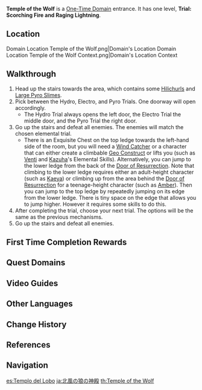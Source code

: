 {{Domain Infobox
|image        = Domain Temple of the Wolf.png
|type         = One-Time
|description  = This ruin used to be a temple devoted to the [[Wolf of the North]]. Now, the priests are gone, and the temple has been seized by monsters. However, they say that the spirit of the Wolf still watches over the endless fields of [[Mondstadt]] from someplace else.
|region       = Mondstadt
|area         = Starfell Valley
|subarea      = Thousand Winds Temple
|requiredAR   = 15
|recLevel     = 25
|recElements  = Pyro, Electro
}}
{{Description|In these ruins you discover a now destroyed training ground belonging to an ancient civilization. To pass this trial, you need to take hold of vicious fire and crackling lightning to take down your enemy.}}
'''Temple of the Wolf''' is a [[One-Time Domain]] entrance. It has one level, '''Trial: Scorching Fire and Raging Lightning'''.

==Location==
<gallery>
Domain Location Temple of the Wolf.png|Domain's Location
Domain Location Temple of the Wolf Context.png|Domain's Location Context
</gallery>

==Walkthrough==
# Head up the stairs towards the area, which contains some [[Hilichurl]]s and [[Large Pyro Slime]]s.
# Pick between the Hydro, Electro, and Pyro Trials. One doorway will open accordingly.
#*The Hydro Trial always opens the left door, the Electro Trial the middle door, and the Pyro Trial the right door.
# Go up the stairs and defeat all enemies. The enemies will match the chosen elemental trial.
#*There is an Exquisite Chest on the top ledge towards the left-hand side of the room, but you will need a [[Wind Catcher]] or a character that can either create a climbable [[Geo Construct]] or lifts you (such as [[Venti]] and [[Kazuha]]'s Elemental Skills). Alternatively, you can jump to the lower ledge from the back of the [[Door of Resurrection]]. Note that climbing to the lower ledge requires either an adult-height character (such as [[Kaeya]]) or climbing up from the area behind the [[Door of Resurrection]] for a teenage-height character (such as [[Amber]]). Then you can jump to the top ledge by repeatedly jumping on its edge from the lower ledge. There is tiny space on the edge that allows you to jump higher. However it requires some skills to do this.
# After completing the trial, choose your next trial. The options will be the same as the previous mechanisms.
# Go up the stairs and defeat all enemies.

==First Time Completion Rewards==
{{Card|Adventure EXP|300}}
{{Card|Mora|15,000}}
{{Card|Primogem|40}}
{{Card|Mondstadt Shrine of Depths Key|1}}
{{Card|Berserker's Battle Mask|1|rarity=3|stars=1}}
{{Card|Adventurer's Experience|4}}
{{Card|Mystic Enhancement Ore|2}}
{{Card|Recipe: Mondstadt Hash Brown|1}}

==Quest Domains==
{{Quest Domains}}

==Video Guides==
{{EVT
|video1   = https://youtu.be/U8Xegyd7shs
|caption1 = Temple of the Wolf Guide (6 Chests)
}}

==Other Languages==
{{Other Languages
|en      = Temple of the Wolf
|zhs     = 北风之狼的庙宇
|zhs_rm  = Běifēng zhī Láng de Miàoyǔ
|zht     = 北風之狼的廟宇
|zht_rm  = Běifēng zhī Láng de Miàoyǔ
|zh_tl   = Temple of the Wolf of the North Wind
|ja      = 北風の狼の神殿
|ja_rm   = Boreasu no Shinden<ref>{{Ref/Quest|Crash Course|note=Japanese Voice-Over}}</ref>
|ja_tl   = Temple of the Wolf of the North Wind
|ko      = 북풍 늑대의 사당
|ko_rm   = Bukpung Neukdae-ui Sadang
|ko_tl   = Temple of the North Wind Wolf
|es      = Templo del Lobo
|es_tl   = Temple of the Wolf
|fr      = Temple du Loup
|fr_tl   = Temple of the Wolf
|ru      = Храм Волка
|ru_tl   = Temple of the Wolf
|th      = Temple of the Wolf
|vi      = Đền Sói Bắc Phong
|vi_tl   = 
|de      = Tempel des Wolfs
|de_tl   = Temple of the Wolf
|id      = Temple of the Wolf
|pt      = Templo do Lobo
|pt_tl   = Temple of the Wolf
|tr      = Kurt Tapınağı
|tr_tl   = 
|it      = Tempio del Lupo
|it_tl   = 
}}

==Change History==
{{Change History|1.0}}

==References==
{{Reflist}}

==Navigation==
{{Domain Navbox|Permanent}}

[[es:Templo del Lobo]]
[[ja:北風の狼の神殿]]
[[th:Temple of the Wolf]]